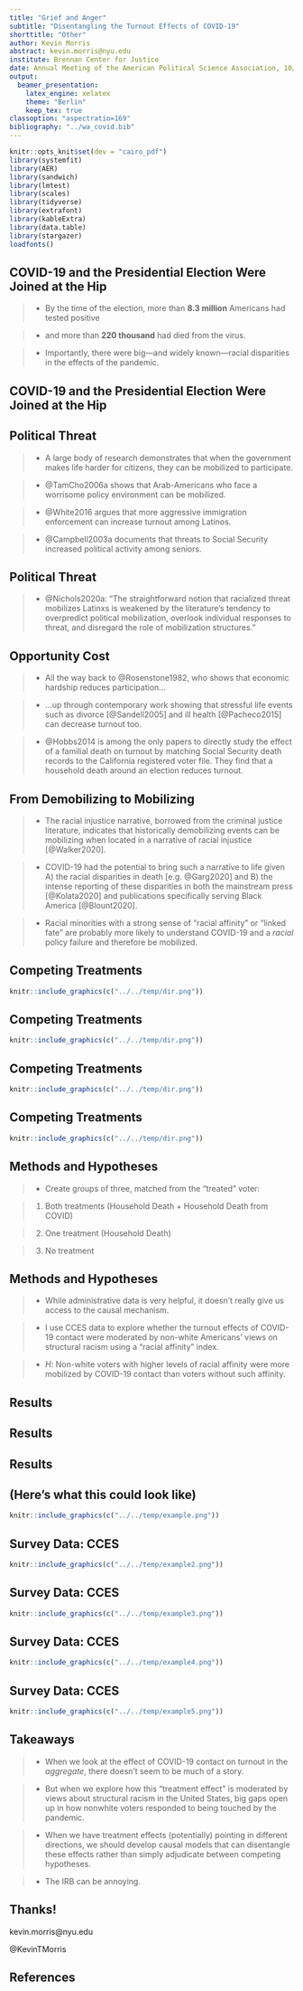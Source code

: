 ```yaml
---
title: "Grief and Anger"
subtitle: "Disentangling the Turnout Effects of COVID-19"
shorttitle: "Other"
author: Kevin Morris
abstract: kevin.morris@nyu.edu
institute: Brennan Center for Justice
date: Annual Meeting of the American Political Science Association, 10/02/2021
output:
  beamer_presentation:
    latex_engine: xelatex
    theme: "Berlin"
    keep_tex: true
classoption: "aspectratio=169"
bibliography: "../wa_covid.bib"
---
```

```r
knitr::opts_knit$set(dev = "cairo_pdf")
library(systemfit)
library(AER)
library(sandwich)
library(lmtest)
library(scales)
library(tidyverse)
library(extrafont)
library(kableExtra)
library(data.table)
library(stargazer)
loadfonts()
```

## COVID-19 and the Presidential Election Were Joined at the Hip

>* By the time of the election, more than **8.3 million** Americans had tested positive  

>* and more than **220 thousand** had died from the virus.

>* Importantly, there were big---and widely known---racial disparities in the effects of the pandemic.

## COVID-19 and the Presidential Election Were Joined at the Hip

## Political Threat

>* A large body of research demonstrates that when the government makes life harder for citizens, they can be mobilized to participate.

>* @TamCho2006a shows that Arab-Americans who face a worrisome policy environment can be mobilized.

>* @White2016 argues that more aggressive immigration enforcement can increase turnout among Latinos.

>* @Campbell2003a documents that threats to Social Security increased political activity among seniors.

## Political Threat

>* @Nichols2020a: "The straightforward notion that racialized threat mobilizes Latinxs is weakened by the literature's tendency to overpredict political mobilization, overlook individual responses to threat, and disregard the role of mobilization structures."

## Opportunity Cost

>* All the way back to @Rosenstone1982, who shows that economic hardship reduces participation...

>* ...up through contemporary work showing that stressful life events such as divorce [@Sandell2005] and ill health [@Pacheco2015] can decrease turnout too.

>* @Hobbs2014 is among the only papers to directly study the effect of a familial death on turnout by matching Social Security death records to the California registered voter file. They find that a household death around an election reduces turnout.

## From Demobilizing to Mobilizing

>* The racial injustice narrative, borrowed from the criminal justice literature, indicates that historically demobilizing events can be mobilizing when located in a narrative of racial injustice [@Walker2020].

>* COVID-19 had the potential to bring such a narrative to life given A) the racial disparities in death [e.g. @Garg2020] and B) the intense reporting of these disparities in both the mainstream press [@Kolata2020] and publications specifically serving Black America [@Blount2020]. 

>* Racial minorities with a strong sense of "racial affinity" or "linked fate" are probably more likely to understand COVID-19 and a *racial* policy failure and therefore be mobilized.

## Competing Treatments

```r
knitr::include_graphics(c("../../temp/dir.png"))
```

## Competing Treatments

```r
knitr::include_graphics(c("../../temp/dir.png"))
```

## Competing Treatments

```r
knitr::include_graphics(c("../../temp/dir.png"))
```

## Competing Treatments

```r
knitr::include_graphics(c("../../temp/dir.png"))
```

## Methods and Hypotheses

>* Create groups of three, matched from the "treated" voter:

>    1. Both treatments (Household Death + Household Death from COVID)

>    2. One treatment (Household Death)

>    3. No treatment

## Methods and Hypotheses

>* While administrative data is very helpful, it doesn't really give us access to the causal mechanism.

>* I use CCES data to explore whether the turnout effects of COVID-19 contact were moderated by non-white Americans' views on structural racism using a "racial affinity" index.

>* *H*: Non-white voters with higher levels of racial affinity were more mobilized by COVID-19 contact than voters without such affinity.

## Results

\begin{center}
?
\end{center}

## Results

\begin{center}
???
\end{center}

## Results

\begin{center}
?????
\end{center}

## (Here's what this could look like)

```r
knitr::include_graphics(c("../../temp/example.png"))
```

## Survey Data: CCES

```r
knitr::include_graphics(c("../../temp/example2.png"))
```

## Survey Data: CCES

```r
knitr::include_graphics(c("../../temp/example3.png"))
```

## Survey Data: CCES

```r
knitr::include_graphics(c("../../temp/example4.png"))
```

## Survey Data: CCES

```r
knitr::include_graphics(c("../../temp/example5.png"))
```

## Takeaways

>* When we look at the effect of COVID-19 contact on turnout in the *aggregate*, there doesn't seem to be much of a story.

>* But when we explore how this "treatment effect" is moderated by views about structural racism in the United States, big gaps open up in how nonwhite voters responded to being touched by the pandemic.

>* When we have treatment effects (potentially) pointing in different directions, we should develop causal models that can disentangle these effects rather than simply adjudicate between competing hypotheses.

>* The IRB can be annoying.

## Thanks!

kevin.morris@nyu.edu

$@$KevinTMorris

## References {.allowframebreaks}